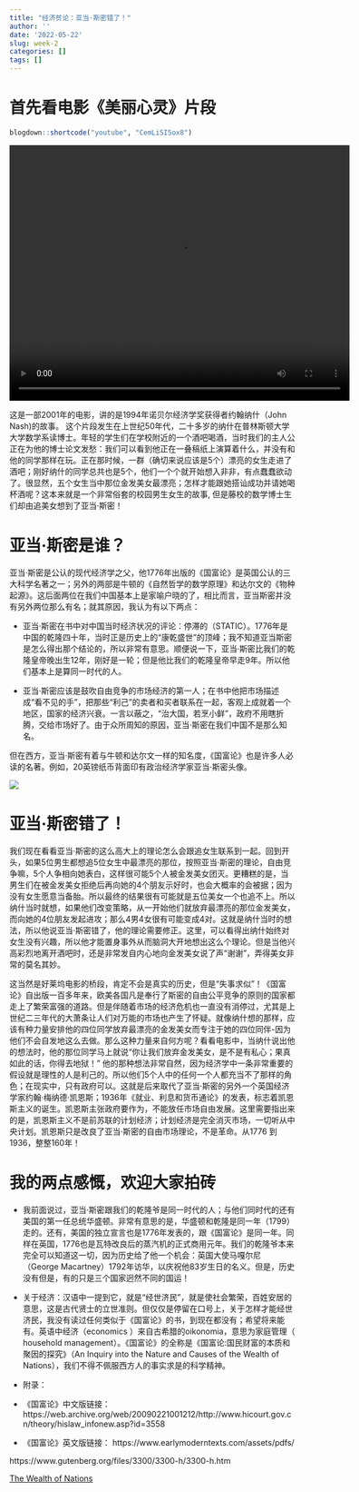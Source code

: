 ```yaml
---
title: "经济贫论：亚当·斯密错了！"
author: ''
date: '2022-05-22'
slug: week-2
categories: []
tags: []
---
```


# 首先看电影《美丽心灵》片段

```r
blogdown::shortcode("youtube", "CemLiSI5ox8")
```

![](ABeautifulMind.mp4){width=600 height=450}

 这是一部2001年的电影，讲的是1994年诺贝尔经济学奖获得者约翰纳什（John Nash)的故事。 这个片段发生在上世纪50年代，二十多岁的纳什在普林斯顿大学大学数学系读博士。年轻的学生们在学校附近的一个酒吧喝酒，当时我们的主人公正在为他的博士论文发愁：我们可以看到他正在一叠稿纸上演算着什么，并没有和他的同学那样在玩。正在那时候，一群（确切来说应该是5个）漂亮的女生走进了酒吧；刚好纳什的同学总共也是5个，他们一个个就开始想入非非，有点蠢蠢欲动了。很显然，五个女生当中那位金发美女最漂亮；怎样才能跟她搭讪成功并请她喝杯酒呢？这本来就是一个非常俗套的校园男生女生的故事, 但是藤校的数学博士生们却由追美女想到了亚当·斯密！
 
# 亚当·斯密是谁？

亚当·斯密是公认的现代经济学之父，他1776年出版的《国富论》是英国公认的三大科学名著之一；另外的两部是牛顿的《自然哲学的数学原理》和达尔文的《物种起源》。这后面两位在我们中国基本上是家喻户晓的了，相比而言，亚当斯密并没有另外两位那么有名；就其原因，我认为有以下两点：

- 亚当·斯密在书中对中国当时经济状况的评论：停滞的（STATIC）。1776年是中国的乾隆四十年，当时正是历史上的“康乾盛世”的顶峰；我不知道亚当斯密是怎么得出那个结论的，所以非常有意思。顺便说一下，亚当·斯密比我们的乾隆皇帝晚出生12年，刚好是一轮；但是他比我们的乾隆皇帝早走9年。所以他们基本上是算同一时代的人。

- 亚当·斯密应该是鼓吹自由竞争的市场经济的第一人；在书中他把市场描述成“看不见的手”，把那些“利己”的卖者和买者联系在一起，客观上成就着一个地区，国家的经济兴衰。一言以蔽之，“治大国，若烹小鲜”，政府不用瞎折腾，交给市场好了。由于众所周知的原因，亚当·斯密在我们中国不是那么知名。

但在西方，亚当·斯密有着与牛顿和达尔文一样的知名度，《国富论》也是许多人必读的名著。例如，20英镑纸币背面印有政治经济学家亚当·斯密头像。

![](20_Bill_AdamSmith.png)

# 亚当·斯密错了！

我们现在看看亚当·斯密的这么高大上的理论怎么会跟追女生联系到一起。回到开头，如果5位男生都想追5位女生中最漂亮的那位，按照亚当·斯密的理论，自由竞争嘛，5个人争相向她表白，这样很可能5个人被金发美女团灭。更糟糕的是，当男生们在被金发美女拒绝后再向她的4个朋友示好时，也会大概率的会被据；因为没有女生愿意当备胎。所以最终的结果很有可能就是五位美女一个也追不上。所以纳什当时就想，如果他们改变策略，从一开始他们就放弃最漂亮的那位金发美女，而向她的4位朋友发起进攻；那么4男4女很有可能变成4对。这就是纳什当时的想法，所以他说亚当·斯密错了，他的理论需要修正。这里，可以看得出纳什始终对女生没有兴趣，所以他才能置身事外从而脑洞大开地想出这么个理论。但是当他兴高彩烈地离开酒吧时，还是非常发自内心地向金发美女说了声“谢谢”，弄得美女非常的莫名其妙。

这当然是好莱坞电影的桥段，肯定不会是真实的历史，但是“失事求似”！《国富论》自出版一百多年来，欧美各国凡是奉行了斯密的自由公平竞争的原则的国家都走上了繁荣富强的道路。但是伴随着市场的经济危机也一直没有消停过，尤其是上世纪二三年代的大萧条让人们对万能的市场也产生了怀疑。就像纳什想的那样，应该有种力量安排他的四位同学放弃最漂亮的金发美女而专注于她的四位同伴-因为他们不会自发地这么去做。那么这种力量来自何方呢？看看电影中，当纳什说出他的想法时，他的那位同学马上就说“你让我们放弃金发美女，是不是有私心；果真如此的话，你得去地狱！” 他的那种想法非常自然，因为经济学中一条非常重要的假设就是理性的人是利己的。所以他们5个人中的任何一个人都充当不了那样的角色；在现实中，只有政府可以。这就是后来取代了亚当·斯密的另外一个英国经济学家约翰·梅纳德·凯恩斯；1936年《就业、利息和货币通论》的发表，标志着凯恩斯主义的诞生。凯恩斯主张政府要作为，不能放任市场自由发展。这里需要指出来的是，凯恩斯主义不是前苏联的计划经济；计划经济是完全消灭市场，一切听从中央计划。凯恩斯只是改良了亚当·斯密的自由市场理论，不是革命。从1776 到1936，整整160年！

# 我的两点感慨，欢迎大家拍砖

- 我前面说过，亚当·斯密跟我们的乾隆爷是同一时代的人；与他们同时代的还有美国的第一任总统华盛顿。非常有意思的是，华盛顿和乾隆是同一年（1799）走的。还有，美国的独立宣言也是1776年发表的，跟《国富论》是同一年。同样在英国，1776也是瓦特改良后的蒸汽机的正式商用元年。我们的乾隆爷本来完全可以知道这一切，因为历史给了他一个机会：英国大使马嘎尔尼（George Macartney）1792年访华，以庆祝他83岁生日的名义。但是，历史没有但是，有的只是三个国家迥然不同的国运！

- 关于经济：汉语中一提到它，就是“经世济民”，就是使社会繁荣，百姓安居的意思，这是古代贤士的立世准则。但仅仅是停留在口号上，关于怎样才能经世济民，我没有读过任何类似于《国富论》的书，到现在都没有；希望将来能有。英语中经济（economics ）来自古希腊的oikonomia，意思为家庭管理（ household management）。《国富论》的全称是《国富论:国民财富的本质和聚因的探究》（An Inquiry into the Nature and Causes of the Wealth of Nations），我们不得不佩服西方人的事实求是的科学精神。

- 附录：
- 《国富论》中文版链接：
https://web.archive.org/web/20090221001212/http://www.hicourt.gov.cn/theory/hislaw_infonew.asp?id=3558

- 《国富论》英文版链接：
https://www.earlymoderntexts.com/assets/pdfs/

https://www.gutenberg.org/files/3300/3300-h/3300-h.htm

[The Wealth of Nations](/pdf/SmithA_WealthNations_p.pdf)
